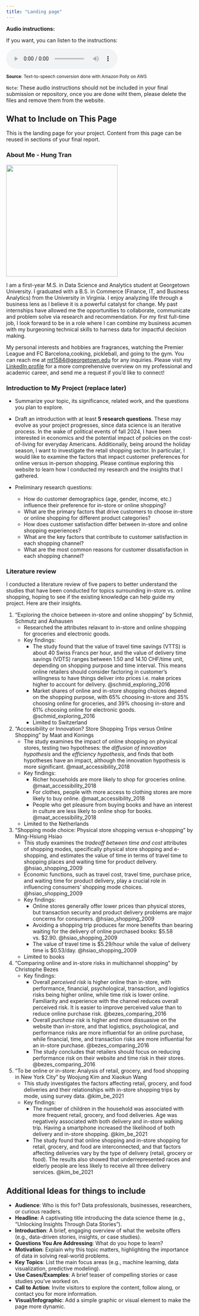```yaml
---
title: "Landing page"
---
```


**Audio instructions:**

If you want, you can listen to the instructions:

<audio controls><source src="audio/landing-page-instructions.mp3" type="audio/mpeg"></audio>

<sup> **Source**: Text-to-speech conversion done with Amazon Polly on AWS </sup>

`Note`: These audio instructions should not be included in your final submission or repository, once you are done wiht them, please delete the files and remove them from the website. 


## What to Include on This Page

This is the landing page for your project. Content from this page can be reused in sections of your final report.


### About Me - Hung Tran
![](assets/Headshot1.JPG){width=300}

I am a first-year M.S. in Data Science and Analytics student at Georgetown University. I graduated with a B.S. in Commerce (Finance, IT, and Business Analytics) from the University in Virginia. I enjoy analyzing life through a business lens as I believe it is a powerful catalyst for change. My past internships have allowed me the opportunities to collaborate, communicate and problem solve via research and recommendation. For my first full-time job, I look forward to be in a role where I can combine my business acumen with my burgeoning technical skills to harness data for impactful decision making. 

My personal interests and hobbies are fragrances, watching the Premier League and FC Barcelona,cooking, pickleball, and going to the gym. 
You can reach me at <mt1584@georgetown.edu> for any inquiries. Please visit my [LinkedIn profile](https://www.linkedin.com/in/hungtran8/) for a more comprehensive overview on my professional and academic career, and send me a request if you'd like to connect! 


### Introduction to My Project (replace later) 

- Summarize your topic, its significance, related work, and the questions you plan to explore.
- Draft an introduction with at least **5 research questions**. These may evolve as your project progresses, since data science is an iterative process.
In the wake of political events of fall 2024, I have been interested in economics and the potential impact of policies on the cost-of-living for everyday Americans. Additionally, being around the holiday season, I want to investigate the retail shopping sector. In particular, I would like to examine the factors that impact customer preferences for online versus in-person shopping. Please continue exploring this website to learn how I conducted my research and the insights that I gathered. 

- Preliminary research questions:
  - How do customer demographics (age, gender, income, etc.) influence their preference for in-store or online shopping?
  - What are the primary factors that drive customers to choose in-store or online shopping for different product categories?
  - How does customer satisfaction differ between in-store and online shopping experiences?
  - What are the key factors that contribute to customer satisfaction in each shopping channel?
  - What are the most common reasons for customer dissatisfaction in each shopping channel?


### Literature review

I conducted a literature review of five papers to better understand the studies that have been conducted for topics surrounding in-store vs. online shopping, hoping to see if the existing knowledge can help guide my project. Here are their insights.

1. "Exploring the choice between in-store and online shopping" by Schmid, Schmutz and Axhausen
   * Researched the attributes relavant to in-store and online shopping for groceries and electronic goods.
   * Key findings:
     * The study found that the value of travel time savings (VTTS) is about 40 Swiss Francs per hour, and the value of delivery time savings (VDTS) ranges between 1.50 and 14.10 CHF/time unit, depending on shopping purpose and time interval. This means online retailers should consider factoring in customer's willingness to have things deliver into prices i.e. make prices higher to account for delivery. @schmid_exploring_2016
     * Market shares of online and in-store shopping choices depend on the shopping purpose, with 65% choosing in-store and 35% choosing online for groceries, and 39% choosing in-store and 61% choosing online for electronic goods. @schmid_exploring_2016
     * Limited to Switzerland
2. "Accessibility or Innovation? Store Shopping Trips versus Online Shopping" by Maat and Konings
   * The study examines the impact of online shopping on physical stores, testing two hypotheses: the *diffusion of innovation hypothesis* and the *efficiency hypothesis*, and finds that both hypotheses have an impact, although the innovation hypothesis is more significant. @maat_accessibility_2018
   * Key findings:
     * Richer households are more likely to shop for groceries online. @maat_accessibility_2018
     * For clothes, people with more access to clothing stores are more likely to buy online. @maat_accessibility_2018
     * People who get pleasure from buying books and have an interest in culture are less likely to online shop for books. @maat_accessibility_2018
   * Limited to the Netherlands
3. "Shopping mode choice: Physical store shopping versus e-shopping" by Ming-Hsiung Hsiao
   * This study examines the *tradeoff between time and cost* attributes of shopping modes, specifically physical store shopping and e-shopping, and estimates the value of time in terms of travel time to shopping places and waiting time for product delivery. @hsiao_shopping_2009
   * Economic functions, such as travel cost, travel time, purchase price, and waiting time for product delivery, play a crucial role in influencing consumers' shopping mode choices. @hsiao_shopping_2009
   * Key findings:
     * Online stores generally offer lower prices than physical stores, but transaction security and product delivery problems are major concerns for consumers. @hsiao_shopping_2009
     * Avoiding a shopping trip produces far more benefits than bearing waiting for the delivery of online purchased books: $5.58 vs. $2.90. @hsiao_shopping_2009
     * The value of travel time is $5.29/hour while the value of delivery time is $0.53/day. @hsiao_shopping_2009
   * Limited to books
4. "Comparing online and in-store risks in multichannel shopping" by Christophe Bezes
   * Key findings:
     * Overall *perceived risk* is higher online than in-store, with performance, financial, psychological, transaction, and logistics risks being higher online, while time risk is lower online. Familiarity and experience with the channel reduces overall perceived risk. It is easier to improve perceived value than to reduce online purchase risk. @bezes_comparing_2016
     * Overall *purchase risk* is higher and more dissuasive on the website than in-store, and that logistics, psychological, and performance risks are more influential for an online purchase, while financial, time, and transaction risks are more influential for an in-store purchase. @bezes_comparing_2016
     * The study concludes that retailers should focus on reducing performance risk on their website and time risk in their stores. @bezes_comparing_2016
5. "To be online or in-store: Analysis of retail, grocery, and food shopping in New York City" by Woojung Kim and Xiaokun Wang
   * This study investigates the factors affecting retail, grocery, and food deliveries and their relationships with in-store shopping trips by mode, using survey data. @kim_be_2021
   * Key findings:
     * The number of children in the household was associated with more frequent retail, grocery, and food deliveries. Age was negatively associated with both delivery and in-store walking trip. Having a smartphone increased the likelihood of both delivery and in-store shopping. @kim_be_2021
     * The study found that online shopping and in-store shopping for retail, grocery, and food are interconnected, and that factors affecting deliveries vary by the type of delivery (retail, grocery or food). The results also showed that underrepresented races and elderly people are less likely to receive all three delivery services. @kim_be_2021

## Additional Ideas for things to include 

- **Audience**: Who is this for? Data professionals, businesses, researchers, or curious readers.
- **Headline**: A captivating title introducing the data science theme (e.g., "Unlocking Insights Through Data Stories").
- **Introduction**: A brief, engaging overview of what the website offers (e.g., data-driven stories, insights, or case studies).
- **Questions You Are Addressing**: What do you hope to learn?
- **Motivation**: Explain why this topic matters, highlighting the importance of data in solving real-world problems.
- **Key Topics**: List the main focus areas (e.g., machine learning, data visualization, predictive modeling).
- **Use Cases/Examples**: A brief teaser of compelling stories or case studies you’ve worked on.
- **Call to Action**: Invite visitors to explore the content, follow along, or contact you for more information.
- **Visual/Infographic**: Add a simple graphic or visual element to make the page more dynamic.
